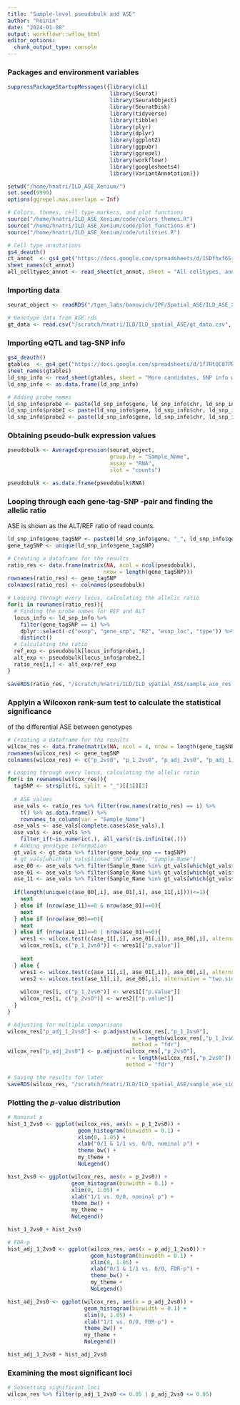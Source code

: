 ```yaml
---
title: "Sample-level pseudobulk and ASE"
author: "heinin"
date: "2024-01-08"
output: workflowr::wflow_html
editor_options:
  chunk_output_type: console
---
```


### Packages and environment variables

```r

suppressPackageStartupMessages({library(cli)
                                library(Seurat)
                                library(SeuratObject)
                                library(SeuratDisk)
                                library(tidyverse)
                                library(tibble)
                                library(plyr)
                                library(dplyr)
                                library(ggplot2)
                                library(ggpubr)
                                library(ggrepel)
                                library(workflowr)
                                library(googlesheets4)
                                library(VariantAnnotation)})

setwd("/home/hnatri/ILD_ASE_Xenium/")
set.seed(9999)
options(ggrepel.max.overlaps = Inf)

# Colors, themes, cell type markers, and plot functions
source("/home/hnatri/ILD_ASE_Xenium/code/colors_themes.R")
source("/home/hnatri/ILD_ASE_Xenium/code/plot_functions.R")
source("/home/hnatri/ILD_ASE_Xenium/code/utilities.R")

# Cell type annotations
gs4_deauth()
ct_annot  <- gs4_get("https://docs.google.com/spreadsheets/d/1SDfhxf6SjllxXEtNPf32ZKTEqHC9QJW3BpRYZFhpqFE/edit?usp=sharing")
sheet_names(ct_annot)
all_celltypes_annot <- read_sheet(ct_annot, sheet = "All celltypes, annotated, merged")

```

### Importing data

```r

seurat_object <- readRDS("/tgen_labs/banovich/IPF/Spatial_ASE/ILD_ASE_Xenium_annotated.rds")

# Genotype data from ASE.rds
gt_data <- read.csv("/scratch/hnatri/ILD/ILD_spatial_ASE/gt_data.csv", row.names = "X")

```

### Importing eQTL and tag-SNP info

```r

gs4_deauth()
gtables  <- gs4_get("https://docs.google.com/spreadsheets/d/1f7HtQC07PWa1ij9UxTmgrEMX2OnHDVcrpn7Oa_VNIms/edit?usp=sharing")
sheet_names(gtables)
ld_snp_info <- read_sheet(gtables, sheet = "More candidates, SNP info with exon number")
ld_snp_info <- as.data.frame(ld_snp_info)

# Adding probe names
ld_snp_info$probe <- paste(ld_snp_info$gene, ld_snp_info$chr, ld_snp_info$linked_snp_pos, ld_snp_info$alt, sep = "-")
ld_snp_info$probe1 <- paste(ld_snp_info$gene, ld_snp_info$chr, ld_snp_info$linked_snp_pos, ld_snp_info$ref, sep = "-")
ld_snp_info$probe2 <- paste(ld_snp_info$gene, ld_snp_info$chr, ld_snp_info$linked_snp_pos, ld_snp_info$alt, sep = "-")

```

### Obtaining pseudo-bulk expression values

```r

pseudobulk <- AverageExpression(seurat_object,
                                group.by = "Sample_Name",
                                assay = "RNA",
                                slot = "counts")

pseudobulk <- as.data.frame(pseudobulk$RNA)

```

### Looping through each gene-tag-SNP -pair and finding the allelic ratio

ASE is shown as the ALT/REF ratio of read counts.

```r

ld_snp_info$gene_tagSNP <- paste0(ld_snp_info$gene, "_", ld_snp_info$gene_body_snp)
gene_tagSNP <- unique(ld_snp_info$gene_tagSNP)

# Creating a dataframe for the results
ratio_res <- data.frame(matrix(NA, ncol = ncol(pseudobulk),
                              nrow = length(gene_tagSNP)))
rownames(ratio_res) <- gene_tagSNP
colnames(ratio_res) <- colnames(pseudobulk)

# Looping through every locus, calculating the allelic ratio
for(i in rownames(ratio_res)){
  # Finding the probe names for REF and ALT
  locus_info <- ld_snp_info %>%
    filter(gene_tagSNP == i) %>%
    dplyr::select(-c("esnp", "gene_snp", "R2", "esnp_loc", "type")) %>%
    distinct()
  # Calculating the ratio
  ref_exp <- pseudobulk[locus_info$probe1,]
  alt_exp <- pseudobulk[locus_info$probe2,]
  ratio_res[i,] <- alt_exp/ref_exp
}

saveRDS(ratio_res, "/scratch/hnatri/ILD/ILD_spatial_ASE/sample_ase_res.rds")

```

### Applyin a Wilcoxon rank-sum test to calculate the statistical significance 
of the differential ASE between genotypes

```r

# Creating a dataframe for the results
wilcox_res <- data.frame(matrix(NA, ncol = 4, nrow = length(gene_tagSNP)))
rownames(wilcox_res) <- gene_tagSNP
colnames(wilcox_res) <- c("p_2vs0", "p_1_2vs0", "p_adj_2vs0", "p_adj_1_2vs0")

# Looping through every locus, calculating the allelic ratio
for(i in rownames(wilcox_res)){
  tagSNP <- strsplit(i, split = "_")[[1]][2]
  
  # ASE values
  ase_vals <- ratio_res %>% filter(row.names(ratio_res) == i) %>%
    t() %>% as.data.frame() %>%
    rownames_to_column(var = "Sample_Name")
  ase_vals <- ase_vals[complete.cases(ase_vals),]
  ase_vals <- ase_vals %>%
    filter_if(~is.numeric(.), all_vars(!is.infinite(.)))
  # Adding genotype information
  gt_vals <- gt_data %>% filter(gene_body_snp == tagSNP)
  # gt_vals[which(gt_vals$linked_SNP_GT==0), "Sample_Name"]
  ase_00 <- ase_vals %>% filter(Sample_Name %in% gt_vals[which(gt_vals$linked_SNP_GT==0), "Sample_Name"])
  ase_01 <- ase_vals %>% filter(Sample_Name %in% gt_vals[which(gt_vals$linked_SNP_GT==1), "Sample_Name"])
  ase_11 <- ase_vals %>% filter(Sample_Name %in% gt_vals[which(gt_vals$linked_SNP_GT==2), "Sample_Name"])
  
  if(length(unique(c(ase_00[,i], ase_01[,i], ase_11[,i])))<=1){
    next
  } else if (nrow(ase_11)==0 & nrow(ase_01)==0){
    next
  } else if (nrow(ase_00)==0){
    next
  } else if (nrow(ase_11)==0 | nrow(ase_01)==0){
    wres1 <- wilcox.test(c(ase_11[,i], ase_01[,i]), ase_00[,i], alternative = "two.sided")
    wilcox_res[i, c("p_1_2vs0")] <- wres1[["p.value"]]
    
    next
  } else {
    wres1 <- wilcox.test(c(ase_11[,i], ase_01[,i]), ase_00[,i], alternative = "two.sided")
    wres2 <- wilcox.test(ase_11[,i], ase_00[,i], alternative = "two.sided")
  
    wilcox_res[i, c("p_1_2vs0")] <- wres1[["p.value"]]
    wilcox_res[i, c("p_2vs0")] <- wres2[["p.value"]]
  }
}

# Adjusting for multiple comparisons
wilcox_res["p_adj_1_2vs0"] <- p.adjust(wilcox_res[,"p_1_2vs0"],
                                       n = length(wilcox_res[,"p_1_2vs0"]),
                                       method = "fdr")
wilcox_res["p_adj_2vs0"] <- p.adjust(wilcox_res[,"p_2vs0"],
                                     n = length(wilcox_res[,"p_2vs0"]),
                                     method = "fdr")

# Saving the results for later
saveRDS(wilcox_res, "/scratch/hnatri/ILD/ILD_spatial_ASE/sample_ase_sigtest.rds")

```

### Plotting the *p*-value distribution

```r

# Nominal p
hist_1_2vs0 <- ggplot(wilcox_res, aes(x = p_1_2vs0)) +
                      geom_histogram(binwidth = 0.1) +
                      xlim(0, 1.05) +
                      xlab("0/1 & 1/1 vs. 0/0, nominal p") +
                      theme_bw() +
                      my_theme +
                      NoLegend()

hist_2vs0 <- ggplot(wilcox_res, aes(x = p_2vs0)) +
                    geom_histogram(binwidth = 0.1) +
                    xlim(0, 1.05) +
                    xlab("1/1 vs. 0/0, nominal p") +
                    theme_bw() +
                    my_theme +
                    NoLegend()

hist_1_2vs0 + hist_2vs0

# FDR-p
hist_adj_1_2vs0 <- ggplot(wilcox_res, aes(x = p_adj_1_2vs0)) +
                          geom_histogram(binwidth = 0.1) +
                          xlim(0, 1.05) +
                          xlab("0/1 & 1/1 vs. 0/0, FDR-p") +
                          theme_bw() +
                          my_theme +
                          NoLegend()

hist_adj_2vs0 <- ggplot(wilcox_res, aes(x = p_adj_2vs0)) +
                        geom_histogram(binwidth = 0.1) +
                        xlim(0, 1.05) +
                        xlab("1/1 vs. 0/0, FDR-p") +
                        theme_bw() +
                        my_theme +
                        NoLegend()

hist_adj_1_2vs0 + hist_adj_2vs0

```

### Examining the most significant loci

```r

# Subsetting significant loci
wilcox_res %>% filter(p_adj_1_2vs0 <= 0.05 | p_adj_2vs0 <= 0.05)

```


